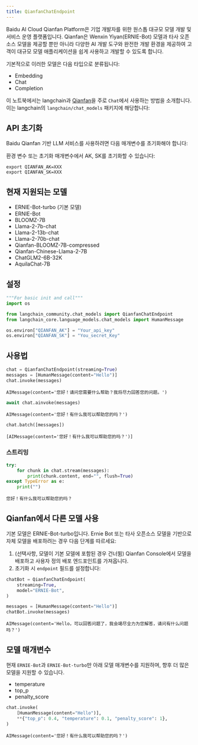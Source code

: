 ```yaml
---
title: QianfanChatEndpoint
---
```


Baidu AI Cloud Qianfan Platform은 기업 개발자를 위한 원스톱 대규모 모델 개발 및 서비스 운영 플랫폼입니다. Qianfan은 Wenxin Yiyan(ERNIE-Bot) 모델과 타사 오픈소스 모델을 제공할 뿐만 아니라 다양한 AI 개발 도구와 완전한 개발 환경을 제공하여 고객이 대규모 모델 애플리케이션을 쉽게 사용하고 개발할 수 있도록 합니다.

기본적으로 이러한 모델은 다음 타입으로 분류됩니다:

- Embedding
- Chat
- Completion

이 노트북에서는 langchain과 [Qianfan](https://cloud.baidu.com/doc/WENXINWORKSHOP/index.html)을 주로 `Chat`에서 사용하는 방법을 소개합니다. 이는 langchain의 `langchain/chat_models` 패키지에 해당합니다:

## API 초기화

Baidu Qianfan 기반 LLM 서비스를 사용하려면 다음 매개변수를 초기화해야 합니다:

환경 변수 또는 초기화 매개변수에서 AK, SK를 초기화할 수 있습니다:

```base
export QIANFAN_AK=XXX
export QIANFAN_SK=XXX
```

## 현재 지원되는 모델

- ERNIE-Bot-turbo (기본 모델)
- ERNIE-Bot
- BLOOMZ-7B
- Llama-2-7b-chat
- Llama-2-13b-chat
- Llama-2-70b-chat
- Qianfan-BLOOMZ-7B-compressed
- Qianfan-Chinese-Llama-2-7B
- ChatGLM2-6B-32K
- AquilaChat-7B

## 설정

```python
"""For basic init and call"""
import os

from langchain_community.chat_models import QianfanChatEndpoint
from langchain_core.language_models.chat_models import HumanMessage

os.environ["QIANFAN_AK"] = "Your_api_key"
os.environ["QIANFAN_SK"] = "You_secret_Key"
```

## 사용법

```python
chat = QianfanChatEndpoint(streaming=True)
messages = [HumanMessage(content="Hello")]
chat.invoke(messages)
```

```output
AIMessage(content='您好！请问您需要什么帮助？我将尽力回答您的问题。')
```

```python
await chat.ainvoke(messages)
```

```output
AIMessage(content='您好！有什么我可以帮助您的吗？')
```

```python
chat.batch([messages])
```

```output
[AIMessage(content='您好！有什么我可以帮助您的吗？')]
```

### 스트리밍

```python
try:
    for chunk in chat.stream(messages):
        print(chunk.content, end="", flush=True)
except TypeError as e:
    print("")
```

```output
您好！有什么我可以帮助您的吗？
```

## Qianfan에서 다른 모델 사용

기본 모델은 ERNIE-Bot-turbo입니다. Ernie Bot 또는 타사 오픈소스 모델을 기반으로 자체 모델을 배포하려는 경우 다음 단계를 따르세요:

1. (선택사항, 모델이 기본 모델에 포함된 경우 건너뜀) Qianfan Console에서 모델을 배포하고 사용자 정의 배포 엔드포인트를 가져옵니다.
2. 초기화 시 `endpoint` 필드를 설정합니다:

```python
chatBot = QianfanChatEndpoint(
    streaming=True,
    model="ERNIE-Bot",
)

messages = [HumanMessage(content="Hello")]
chatBot.invoke(messages)
```

```output
AIMessage(content='Hello，可以回答问题了，我会竭尽全力为您解答，请问有什么问题吗？')
```

## 모델 매개변수

현재 `ERNIE-Bot`과 `ERNIE-Bot-turbo`만 아래 모델 매개변수를 지원하며, 향후 더 많은 모델을 지원할 수 있습니다.

- temperature
- top_p
- penalty_score

```python
chat.invoke(
    [HumanMessage(content="Hello")],
    **{"top_p": 0.4, "temperature": 0.1, "penalty_score": 1},
)
```

```output
AIMessage(content='您好！有什么我可以帮助您的吗？')
```
